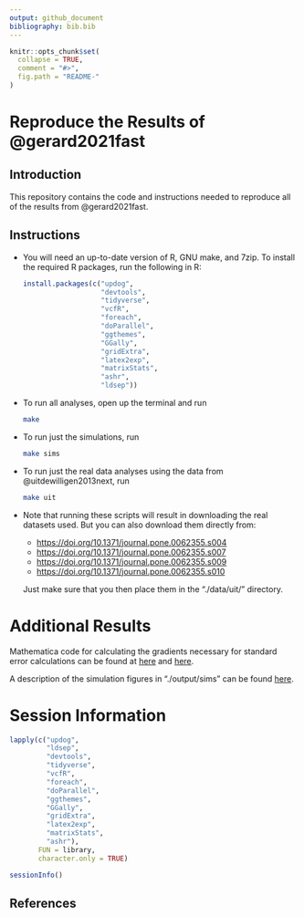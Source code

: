 ```yaml
---
output: github_document
bibliography: bib.bib
---
```


<!-- README.md is generated from README.Rmd. Please edit that file -->

```r
knitr::opts_chunk$set(
  collapse = TRUE,
  comment = "#>",
  fig.path = "README-"
)
```

# Reproduce the Results of @gerard2021fast

## Introduction

This repository contains the code and instructions needed to reproduce all of
the results from @gerard2021fast.

## Instructions

- You will need an up-to-date version of R, GNU make, and 7zip. To install the required R packages, run the following in R:

    ```r
    install.packages(c("updog", 
                       "devtools", 
                       "tidyverse", 
                       "vcfR",
                       "foreach",
                       "doParallel", 
                       "ggthemes", 
                       "GGally",
                       "gridExtra",
                       "latex2exp",
                       "matrixStats",
                       "ashr",
                       "ldsep"))
    ```

- To run all analyses, open up the terminal and run

    ```bash
    make
    ```

- To run just the simulations, run

    ```bash
    make sims
    ```

- To run just the real data analyses using the data from 
@uitdewilligen2013next, run

    ```bash
    make uit
    ```

- Note that running these scripts will result in downloading the real datasets
used. But you can also download them directly from:

    - <https://doi.org/10.1371/journal.pone.0062355.s004>
    - <https://doi.org/10.1371/journal.pone.0062355.s007>
    - <https://doi.org/10.1371/journal.pone.0062355.s009>
    - <https://doi.org/10.1371/journal.pone.0062355.s010>

    Just make sure that you then place them in the "./data/uit/" directory.

# Additional Results

Mathematica code for calculating the gradients necessary for standard error calculations can be found at [here](./code/gradients.nb) and [here](./code/gradients.md).

A description of the simulation figures in "./output/sims" can be found [here](./output/sims/README.md).

# Session Information

```r
lapply(c("updog", 
         "ldsep", 
         "devtools",
         "tidyverse", 
         "vcfR",
         "foreach",
         "doParallel", 
         "ggthemes", 
         "GGally",
         "gridExtra",
         "latex2exp",
         "matrixStats",
         "ashr"), 
       FUN = library,
       character.only = TRUE)
```
```r
sessionInfo()
```

## References
